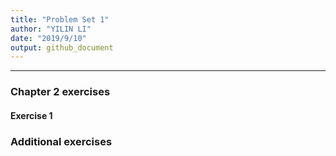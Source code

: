 ```yaml
---
title: "Problem Set 1"
author: "YILIN LI"
date: "2019/9/10"
output: github_document
---
```


* * *

### Chapter 2 exercises

#### Exercise 1



### Additional exercises
